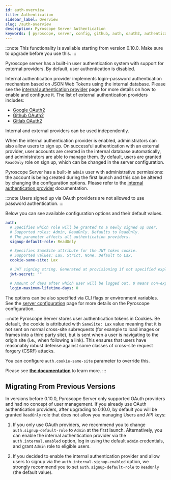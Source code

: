 ```yaml
---
id: auth-overview
title: Authentication
sidebar_label: Overview
slug: /auth-overview
description: Pyroscope Server Authentication
keywords: [ pyroscope, server, config, github, auth, oauth2, authentication, authorization ]
---
```


:::note
This functionality is available starting from version 0.10.0. Make sure to upgrade before you use this.
:::

Pyroscope server has a built-in user authentication system with support for external providers. By default, user
authentication is disabled.

Internal authentication provider implements login-password authentication mechanism based on JSON Web Tokens using the
internal database. Please see the [internal authentication provider](auth-internal.mdx) page for more details on how to
enable and configure it. The list of external authentication providers includes:
 - [Google OAuth2](auth-google.mdx)
 - [Github OAuth2](auth-github.mdx)
 - [Gitlab OAuth2](auth-gitlab.mdx)

Internal and external providers can be used independently.

When the internal authentication provider is enabled, administrators can also allow users to sign up. On successful
authentication with an external provider, user accounts are created in the internal database automatically, and
administrators are able to manage them. By default, users are granted `ReadOnly` role on sign up, which can be changed
in the server configuration.

Pyroscope Server has a built-in `admin` user with administrative permissions: the account is being created during the
first launch and this can be altered by changing the configuration options. Please refer to the [internal authentication provider](auth-internal.mdx)
documentation.

:::note
Users signed up via OAuth providers are not allowed to use password authentication.
:::

Below you can see available configuration options and their default values.

```yaml
auth:
  # Specifies which role will be granted to a newly signed up user.
  # Supported roles: Admin, ReadOnly. Defaults to ReadOnly.
  # The parameter affects all authentication providers.
  signup-default-role: ReadOnly

  # Specifies SameSite attribute for the JWT token cookie.
  # Supported values: Lax, Strict, None. Default to Lax.
  cookie-same-site: Lax

  # JWT signing string. Generated at provisioning if not specified explicitly.
  jwt-secret: ""

  # Amount of days after which user will be logged out. 0 means non-expiring.
  login-maximum-lifetime-days: 0
```

The options can be also specified via CLI flags or environment variables. See the [server configuration](configuration.mdx)
page for more details on the Pyroscope configuration.

:::note
Pyroscope Server stores user authentication tokens in Cookies. Be default, the cookie is attributed with `SameSite: Lax`
value meaning that it is not sent on normal cross-site subrequests (for example to load images or frames into a third
party site), but is sent when a user is navigating to the origin site (i.e., when following a link). This ensures that
users have reasonably robust defense against some classes of cross-site request forgery (CSRF) attacks.

You can configure `auth.cookie-same-site` parameter to override this.

Please see **[the documentation](https://developer.mozilla.org/en-US/docs/Web/HTTP/Headers/Set-Cookie/SameSite)** to learn more.
:::

## Migrating From Previous Versions

In versions before 0.10.0, Pyroscope Server only supported OAuth providers and had no concept of user management.
If you already use OAuth authentication providers, after upgrading to 0.10.0, by default you will be granted `ReadOnly`
role that does not allow you managing Users and API keys:

1. If you only use OAuth providers, we recommend you to change `auth.signup-default-role` to `Admin` at the first launch.
Alternatively, you can enable the internal authentication provider via the `auth.internal.enabled` option, log in using
the default `admin` credentials, and grant `Admin` role to eligible users.

2. If you decided to enable the internal authentication provider and allow users to signup via the
`auth.internal.signup-enabled` option, we strongly recommend you to set `auth.signup-default-role` to `ReadOnly` (the default value).
